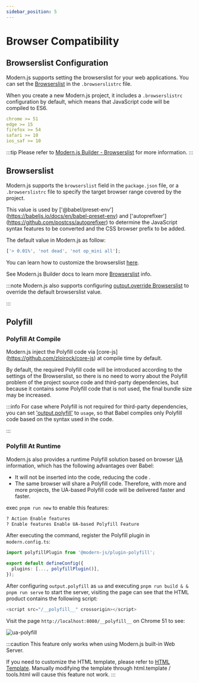 ```yaml
---
sidebar_position: 5
---
```


# Browser Compatibility

## Browserslist Configuration

Modern.js supports setting the browserslist for your web applications. You can set the [Browserslist](https://browsersl.ist/) in the `.browserslistrc` file.

When you create a new Modern.js project, it includes a `.browserslistrc` configuration by default, which means that JavaScript code will be compiled to ES6.

```yaml title=".browserslistrc"
chrome >= 51
edge >= 15
firefox >= 54
safari >= 10
ios_saf >= 10
```

:::tip
Please refer to [Modern.js Builder - Browserslist](https://modernjs.dev/builder/en/guide/advanced/browserslist) for more information.
:::

## Browserslist

Modern.js supports the `browserslist` field in the `package.json` file, or a `.browserslistrc` file to specify the target browser range covered by the project.

This value is used by ['@babel/preset-env'] (https://babeljs.io/docs/en/babel-preset-env) and ['autoprefixer'] (https://github.com/postcss/autoprefixer) to determine the JavaScript syntax features to be converted and the CSS browser prefix to be added.

The default value in Modern.js as follow:

```js
['> 0.01%', 'not dead', 'not op_mini all'];
```

You can learn how to customize the browserslist [here](https://github.com/browserslist/browserslist).

See Modern.js Builder docs to learn more [Browserslist](https://modernjs.dev/builder/en/guide/advanced/browserslist.html) info.

:::note
Modern.js also supports configuring [output.override Browserslist](/configure/app/output/override-browserslist) to override the default browserslist value.

:::

## Polyfill

### Polyfill At Compile

Modern.js inject the Polyfill code via [core-js] (https://github.com/zloirock/core-js) at compile time by default.

By default, the required Polyfill code will be introduced according to the settings of the Browserslist, so there is no need to worry about the Polyfill problem of the project source code and third-party dependencies, but because it contains some Polyfill code that is not used, the final bundle size may be increased.

:::info
For case where Polyfill is not required for third-party dependencies, you can set ['output.polyfill'](/configure/app/output/polyfill) to `usage`, so that Babel compiles only Polyfill code based on the syntax used in the code.

:::

### Polyfill At Runtime

Modern.js also provides a runtime Polyfill solution based on browser [UA](https://developer.mozilla.org/zh-CN/docs/Web/HTTP/Headers/User-Agent) information, which has the following advantages over Babel:

- It will not be inserted into the code, reducing the code .
- The same browser will share a Polyfill code. Therefore, with more and more projects, the UA-based Polyfill code will be delivered faster and faster.

exec `pnpm run new` to enable this features:

```bash
? Action Enable features
? Enable features Enable UA-based Polyfill Feature
```

After executing the command, register the Polyfill plugin in `modern.config.ts`:

```ts title="modern.config.ts"
import polyfillPlugin from '@modern-js/plugin-polyfill';

export default defineConfig({
  plugins: [..., polyfillPlugin()],
});
```

After configuring `output.polyfill` as `ua` and executing `pnpm run build & & pnpm run serve` to start the server, visiting the page can see that the HTML product contains the following script:

```js
<script src="/__polyfill__" crossorigin></script>
```

Visit the page `http://localhost:8080/__polyfill__` on Chrome 51 to see:

![ua-polyfill](https://lf3-static.bytednsdoc.com/obj/eden-cn/aphqeh7uhohpquloj/modern-js/docs/ua-polyfill.png)

:::caution
This feature only works when using Modern.js built-in Web Server.

If you need to customize the HTML template, please refer to [HTML Template](/guides/basic-features/html.html). Manually modifying the template through html.template / tools.html will cause this feature not work.
:::
